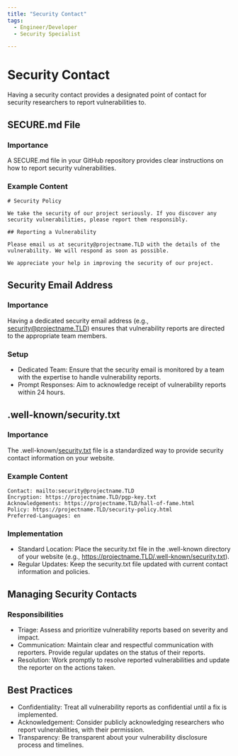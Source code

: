 ```yaml
---
title: "Security Contact"
tags:
  - Engineer/Developer
  - Security Specialist

---
```



<TagProvider>
<TagFilter />

# Security Contact

<TagList tags={frontmatter.tags} />
<AttributionList contributors={frontmatter.contributors} />

Having a security contact provides a designated point of contact for security researchers to report vulnerabilities to.

## SECURE.md File

### Importance

A SECURE.md file in your GitHub repository provides clear instructions on how to report security vulnerabilities.

### Example Content

```
# Security Policy

We take the security of our project seriously. If you discover any security vulnerabilities, please report them responsibly.

## Reporting a Vulnerability

Please email us at security@projectname.TLD with the details of the vulnerability. We will respond as soon as possible.

We appreciate your help in improving the security of our project.
```

## Security Email Address

### Importance

Having a dedicated security email address (e.g., security@projectname.TLD) ensures that vulnerability reports are directed to the appropriate team members.

### Setup

- Dedicated Team: Ensure that the security email is monitored by a team with the expertise to handle vulnerability reports.
- Prompt Responses: Aim to acknowledge receipt of vulnerability reports within 24 hours.

## .well-known/security.txt

### Importance

The .well-known/[security.txt](https://securitytxt.org/) file is a standardized way to provide security contact information on your website.

### Example Content

```
Contact: mailto:security@projectname.TLD
Encryption: https://projectname.TLD/pgp-key.txt
Acknowledgements: https://projectname.TLD/hall-of-fame.html
Policy: https://projectname.TLD/security-policy.html
Preferred-Languages: en
```

### Implementation

- Standard Location: Place the security.txt file in the .well-known directory of your website (e.g., https://projectname.TLD/.well-known/security.txt).
- Regular Updates: Keep the security.txt file updated with current contact information and policies.

## Managing Security Contacts

### Responsibilities

- Triage: Assess and prioritize vulnerability reports based on severity and impact.
- Communication: Maintain clear and respectful communication with reporters. Provide regular updates on the status of their reports.
- Resolution: Work promptly to resolve reported vulnerabilities and update the reporter on the actions taken.

## Best Practices

- Confidentiality: Treat all vulnerability reports as confidential until a fix is implemented.
- Acknowledgement: Consider publicly acknowledging researchers who report vulnerabilities, with their permission.
- Transparency: Be transparent about your vulnerability disclosure process and timelines.

</TagProvider>